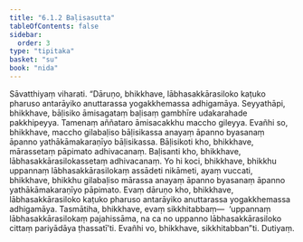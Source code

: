 ```yaml
---
title: "6.1.2 Baḷisasutta"
tableOfContents: false
sidebar:
  order: 3
type: "tipitaka"
basket: "su"
book: "nida"
---
```



<DynamicBreadcrumb />

<Division number="158" book="nida">

<Paragraph number="1023" book="nida">
Sāvatthiyaṃ viharati. “Dāruṇo, bhikkhave, lābhasakkārasiloko kaṭuko pharuso antarāyiko anuttarassa yogakkhemassa adhigamāya. Seyyathāpi, bhikkhave, bāḷisiko āmisagataṃ baḷisaṃ gambhīre udakarahade pakkhipeyya. Tamenaṃ aññataro āmisacakkhu maccho gileyya. Evañhi so, bhikkhave, maccho gilabaḷiso bāḷisikassa anayaṃ āpanno byasanaṃ āpanno yathākāmakaraṇīyo bāḷisikassa.
</Paragraph>

<Paragraph number="1024" book="nida">
Bāḷisikoti kho, bhikkhave, mārassetaṃ pāpimato adhivacanaṃ. Baḷisanti kho, bhikkhave, lābhasakkārasilokassetaṃ adhivacanaṃ. Yo hi koci, bhikkhave, bhikkhu uppannaṃ lābhasakkārasilokaṃ assādeti nikāmeti, ayaṃ vuccati, bhikkhave, bhikkhu gilabaḷiso mārassa anayaṃ āpanno byasanaṃ āpanno yathākāmakaraṇīyo pāpimato. Evaṃ dāruṇo kho, bhikkhave, lābhasakkārasiloko kaṭuko pharuso antarāyiko anuttarassa yogakkhemassa adhigamāya. Tasmātiha, bhikkhave, evaṃ sikkhitabbaṃ—  ‘uppannaṃ lābhasakkārasilokaṃ pajahissāma, na ca no uppanno lābhasakkārasiloko cittaṃ pariyādāya ṭhassatī’ti. Evañhi vo, bhikkhave, sikkhitabban”ti.

</Paragraph>
</Division>

<Paragraph number="1025" type="center" book="nida">
Dutiyaṃ.
</Paragraph>